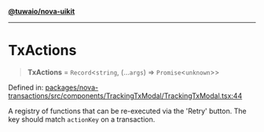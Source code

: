 [**@tuwaio/nova-uikit**](../../../README.md)

***

# TxActions

> **TxActions** = `Record`\<`string`, (...`args`) => `Promise`\<`unknown`\>\>

Defined in: [packages/nova-transactions/src/components/TrackingTxModal/TrackingTxModal.tsx:44](https://github.com/TuwaIO/nova-uikit/blob/dedb6275cfa76e55837201d18b3160c7a32b8a7e/packages/nova-transactions/src/components/TrackingTxModal/TrackingTxModal.tsx#L44)

A registry of functions that can be re-executed via the 'Retry' button. The key should match `actionKey` on a transaction.
